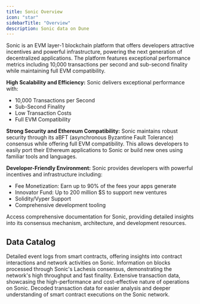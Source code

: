 ```yaml
---
title: Sonic Overview
icon: "star"
sidebarTitle: "Overview"
description: Sonic data on Dune
---
```


Sonic is an EVM layer-1 blockchain platform that offers developers attractive incentives and powerful infrastructure, powering the next generation of decentralized applications. The platform features exceptional performance metrics including 10,000 transactions per second and sub-second finality while maintaining full EVM compatibility.

**High Scalability and Efficiency:**
Sonic delivers exceptional performance with:
- 10,000 Transactions per Second
- Sub-Second Finality
- Low Transaction Costs
- Full EVM Compatibility

**Strong Security and Ethereum Compatibility:**
Sonic maintains robust security through its aBFT (asynchronous Byzantine Fault Tolerance) consensus while offering full EVM compatibility. This allows developers to easily port their Ethereum applications to Sonic or build new ones using familiar tools and languages.

**Developer-Friendly Environment:**
Sonic provides developers with powerful incentives and infrastructure including:
- Fee Monetization: Earn up to 90% of the fees your apps generate
- Innovator Fund: Up to 200 million $S to support new ventures
- Solidity/Vyper Support
- Comprehensive development tooling

<CardGroup cols={1}>
  <Card title="Sonic documentation" icon="link" href="https://docs.soniclabs.com/sonic/overview">
    Access comprehensive documentation for Sonic, providing detailed insights into its consensus mechanism, architecture, and development resources.
  </Card>
</CardGroup>

## Data Catalog

<CardGroup cols={2}>
  <Card title="Logs" icon="bolt" href="./raw/logs">
    Detailed event logs from smart contracts, offering insights into contract interactions and network activities on Sonic.
  </Card>
  <Card title="Blocks" icon="cubes" href="./raw/blocks">
    Information on blocks processed through Sonic's Lachesis consensus, demonstrating the network's high throughput and fast finality.
  </Card>
  <Card title="Transactions" icon="message-arrow-up" href="./raw/transactions">
    Extensive transaction data, showcasing the high-performance and cost-effective nature of operations on Sonic.
  </Card>
  <Card title="decoded" icon="file" href="./decoded/overview">
    Decoded transaction data for easier analysis and deeper understanding of smart contract executions on the Sonic network.
  </Card>
</CardGroup>
